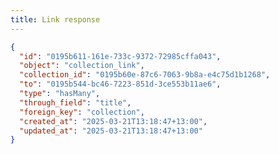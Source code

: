 ```yaml
---
title: Link response
---
```


```json title="JSON Response"
{
  "id": "0195b611-161e-733c-9372-72985cffa043",
  "object": "collection_link",
  "collection_id": "0195b60e-87c6-7063-9b8a-e4c75d1b1268",
  "to": "0195b544-bc46-7223-851d-3ce553b11ae6",
  "type": "hasMany",
  "through_field": "title",
  "foreign_key": "collection",
  "created_at": "2025-03-21T13:18:47+13:00",
  "updated_at": "2025-03-21T13:18:47+13:00"
}
```

